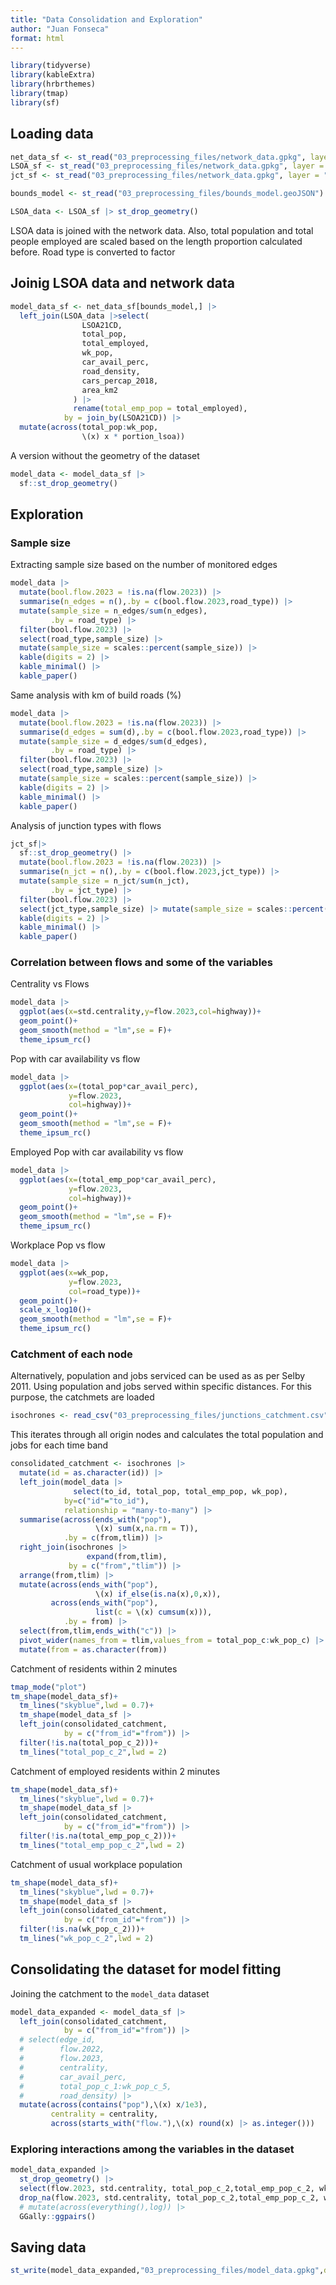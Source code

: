 ```yaml
---
title: "Data Consolidation and Exploration"
author: "Juan Fonseca"
format: html
---
```


```r
library(tidyverse)
library(kableExtra)
library(hrbrthemes)
library(tmap)
library(sf)
```

## Loading data

```r
net_data_sf <- st_read("03_preprocessing_files/network_data.gpkg", layer = "network_data")
LSOA_sf <- st_read("03_preprocessing_files/network_data.gpkg", layer = "LSOA")
jct_sf <- st_read("03_preprocessing_files/network_data.gpkg", layer = "junctions")

bounds_model <- st_read("03_preprocessing_files/bounds_model.geoJSON")

LSOA_data <- LSOA_sf |> st_drop_geometry()
```

LSOA data is joined with the network data. Also, total population and total
people employed are scaled based on the length proportion calculated before. Road type is converted to factor

## Joinig LSOA data and network data

```r
model_data_sf <- net_data_sf[bounds_model,] |>
  left_join(LSOA_data |>select(
                LSOA21CD,
                total_pop,
                total_employed,
                wk_pop,
                car_avail_perc,
                road_density,
                cars_percap_2018,
                area_km2
              ) |>
              rename(total_emp_pop = total_employed),
            by = join_by(LSOA21CD)) |>
  mutate(across(total_pop:wk_pop,
                \(x) x * portion_lsoa))
```

A version without the geometry of the dataset

```r
model_data <- model_data_sf |>
  sf::st_drop_geometry() 
```

## Exploration

### Sample size
Extracting sample size based on the number of monitored edges
```r
model_data |>
  mutate(bool.flow.2023 = !is.na(flow.2023)) |> 
  summarise(n_edges = n(),.by = c(bool.flow.2023,road_type)) |>
  mutate(sample_size = n_edges/sum(n_edges),
         .by = road_type) |> 
  filter(bool.flow.2023) |> 
  select(road_type,sample_size) |> 
  mutate(sample_size = scales::percent(sample_size)) |> 
  kable(digits = 2) |> 
  kable_minimal() |> 
  kable_paper()
```

Same analysis with km of build roads (%)
```r
model_data |>
  mutate(bool.flow.2023 = !is.na(flow.2023)) |> 
  summarise(d_edges = sum(d),.by = c(bool.flow.2023,road_type)) |>
  mutate(sample_size = d_edges/sum(d_edges),
         .by = road_type) |> 
  filter(bool.flow.2023) |> 
  select(road_type,sample_size) |> 
  mutate(sample_size = scales::percent(sample_size)) |> 
  kable(digits = 2) |> 
  kable_minimal() |> 
  kable_paper()
```

Analysis of junction types with flows
```r
jct_sf|>
  sf::st_drop_geometry() |> 
  mutate(bool.flow.2023 = !is.na(flow.2023)) |> 
  summarise(n_jct = n(),.by = c(bool.flow.2023,jct_type)) |>
  mutate(sample_size = n_jct/sum(n_jct),
         .by = jct_type) |> 
  filter(bool.flow.2023) |> 
  select(jct_type,sample_size) |> mutate(sample_size = scales::percent(sample_size)) |> 
  kable(digits = 2) |> 
  kable_minimal() |> 
  kable_paper()
```

### Correlation between flows and some of the variables

Centrality vs Flows
```r
model_data |> 
  ggplot(aes(x=std.centrality,y=flow.2023,col=highway))+
  geom_point()+
  geom_smooth(method = "lm",se = F)+
  theme_ipsum_rc()
```

Pop with car availability vs flow
```r
model_data |> 
  ggplot(aes(x=(total_pop*car_avail_perc),
             y=flow.2023,
             col=highway))+
  geom_point()+
  geom_smooth(method = "lm",se = F)+
  theme_ipsum_rc()
```

Employed Pop with car availability vs flow
```r
model_data |> 
  ggplot(aes(x=(total_emp_pop*car_avail_perc),
             y=flow.2023,
             col=highway))+
  geom_point()+
  geom_smooth(method = "lm",se = F)+
  theme_ipsum_rc()
```

Workplace Pop vs flow
```r
model_data |> 
  ggplot(aes(x=wk_pop,
             y=flow.2023,
             col=road_type))+
  geom_point()+
  scale_x_log10()+
  geom_smooth(method = "lm",se = F)+
  theme_ipsum_rc()
```

### Catchment of each node

Alternatively, population and jobs  serviced can be used as as per Selby 2011. Using population and jobs served within specific distances. For this purpose, the catchmets are loaded

```r
isochrones <- read_csv("03_preprocessing_files/junctions_catchment.csv")
```

This iterates through all origin nodes and calculates the total population and jobs for each time band

```r
consolidated_catchment <- isochrones |>
  mutate(id = as.character(id)) |> 
  left_join(model_data |>
              select(to_id, total_pop, total_emp_pop, wk_pop),
            by=c("id"="to_id"),
            relationship = "many-to-many") |> 
  summarise(across(ends_with("pop"),
                   \(x) sum(x,na.rm = T)),
            .by = c(from,tlim)) |>
  right_join(isochrones |> 
                 expand(from,tlim),
             by = c("from","tlim")) |> 
  arrange(from,tlim) |> 
  mutate(across(ends_with("pop"),
                   \(x) if_else(is.na(x),0,x)),
         across(ends_with("pop"),
                   list(c = \(x) cumsum(x))),
            .by = from) |> 
  select(from,tlim,ends_with("c")) |> 
  pivot_wider(names_from = tlim,values_from = total_pop_c:wk_pop_c) |> 
  mutate(from = as.character(from))
```


Catchment of residents within 2 minutes
```r
tmap_mode("plot")
tm_shape(model_data_sf)+
  tm_lines("skyblue",lwd = 0.7)+
  tm_shape(model_data_sf |>
  left_join(consolidated_catchment,
            by = c("from_id"="from")) |> 
  filter(!is.na(total_pop_c_2)))+
  tm_lines("total_pop_c_2",lwd = 2)
```

Catchment of employed residents within 2 minutes
```r
tm_shape(model_data_sf)+
  tm_lines("skyblue",lwd = 0.7)+
  tm_shape(model_data_sf |>
  left_join(consolidated_catchment,
            by = c("from_id"="from")) |> 
  filter(!is.na(total_emp_pop_c_2)))+
  tm_lines("total_emp_pop_c_2",lwd = 2)
```

Catchment of usual workplace population
```r
tm_shape(model_data_sf)+
  tm_lines("skyblue",lwd = 0.7)+
  tm_shape(model_data_sf |>
  left_join(consolidated_catchment,
            by = c("from_id"="from")) |> 
  filter(!is.na(wk_pop_c_2)))+
  tm_lines("wk_pop_c_2",lwd = 2)
```

## Consolidating the dataset for model fitting

Joining the catchment to the `model_data` dataset

```r
model_data_expanded <- model_data_sf |>
  left_join(consolidated_catchment,
            by = c("from_id"="from")) |>
  # select(edge_id,
  #        flow.2022,
  #        flow.2023,
  #        centrality,
  #        car_avail_perc,
  #        total_pop_c_1:wk_pop_c_5,
  #        road_density) |>
  mutate(across(contains("pop"),\(x) x/1e3),
         centrality = centrality,
         across(starts_with("flow."),\(x) round(x) |> as.integer()))
```


### Exploring interactions among the variables in the dataset

```r
model_data_expanded |>
  st_drop_geometry() |> 
  select(flow.2023, std.centrality, total_pop_c_2,total_emp_pop_c_2, wk_pop_c_2) |>
  drop_na(flow.2023, std.centrality, total_pop_c_2,total_emp_pop_c_2, wk_pop_c_2) |>
  # mutate(across(everything(),log)) |> 
  GGally::ggpairs()
```

## Saving data
```r
st_write(model_data_expanded,"03_preprocessing_files/model_data.gpkg",delete_dsn = T) 
```



